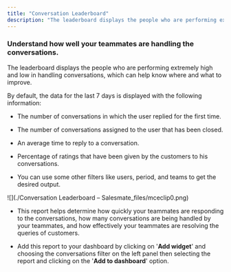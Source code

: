 ```yaml
---
title: "Conversation Leaderboard"
description: "The leaderboard displays the people who are performing extremely high and low in handling conversations, which can help know where and what to improve..."
---
```


### Understand how well your teammates are handling the conversations.

The leaderboard displays the people who are performing extremely high and low in handling conversations, which can help know where and what to improve.

By default, the data for the last 7 days is displayed with the following information:


*   The number of conversations in which the user replied for the first time.

*   The number of conversations assigned to the user that has been closed.

*   An average time to reply to a conversation.

*   Percentage of ratings that have been given by the customers to his conversations.

*   You can use some other filters like users, period, and teams to get the desired output.

![](./Conversation Leaderboard – Salesmate_files/mceclip0.png)


*   This report helps determine how quickly your teammates are responding to the conversations, how many conversations are being handled by your teammates, and how effectively your teammates are resolving the queries of customers.

*   Add this report to your dashboard by clicking on '**Add widget**' and choosing the conversations filter on the left panel then selecting the report and clicking on the '**Add to dashboard**' option.
